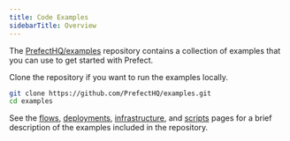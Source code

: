 ```yaml
---
title: Code Examples
sidebarTitle: Overview
---
```


The [PrefectHQ/examples](https://github.com/PrefectHQ/examples) repository contains a collection of examples that you can use to get started with Prefect.

Clone the repository if you want to run the examples locally.

```bash
git clone https://github.com/PrefectHQ/examples.git
cd examples
```

See the [flows](/v3/examples/flows), [deployments](/v3/examples/deployments), [infrastructure](/v3/examples/infrastructure), and [scripts](/v3/examples/scripts) pages for a brief description of the examples included in the repository.